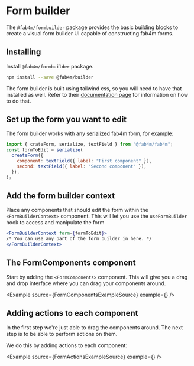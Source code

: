 
# Form builder

The `@fab4m/formbuilder` package provides the basic building blocks to create a visual
form builder UI capable of constructing fab4m forms.

## Installing

Install `@fab4m/formbuilder` package.

```bash
npm install --save @fab4m/builder
```

The form builder is built using tailwind css, so you will need to have that installed as well.
Refer to their [documentation page](https://tailwindcss.com/docs/installation) for information on how to do that.

## Set up the form you want to edit
The form builder works with any [serialized](/guide/serializing) fab4m form, for example:

```jsx
import { crateForm, serialize, textField } from "@fab4m/fab4m";
const formToEdit = serialize(
  createForm({
    component: textField({ label: "First component" }),
    second: textField({ label: "Second component" }),
  }),
);
```

## Add the form builder context
Place any components that should edit the form within the `<FormBuilderContext>` component. This will
let you use the `useFormBuilder` hook to access and manipulate the form

```jsx
<FormBuilderContext form={formToEdit}>
/* You can use any part of the form builder in here. */
</FormBuilderContext>
```

## The FormComponents component

Start by adding the `<FormComponents>` component. This will give you a drag and drop interface
where you can drag your components around.

<Example source={FormComponentsExampleSource} example={<FormComponentsExample />} />

## Adding actions to each component

In the first step we're just able to drag the components around. The next step is to be able
to perform actions on them.

We do this by adding actions to each component:

<Example source={FormActionsExampleSource} example={<FormActionsExample />} />
